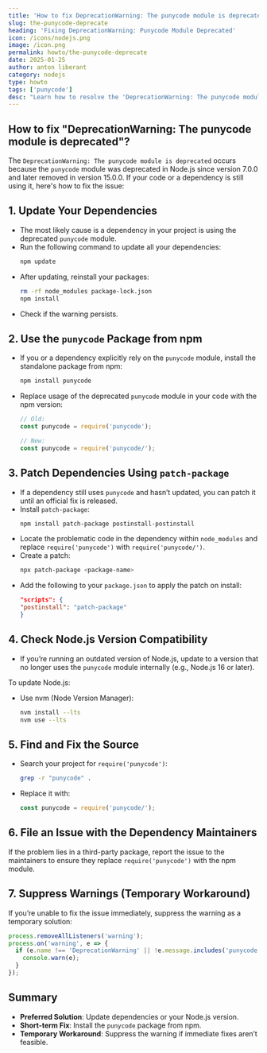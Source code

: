 ```yaml
---
title: 'How to fix DeprecationWarning: The punycode module is deprecated'
slug: the-punycode-deprecate
heading: 'Fixing DeprecationWarning: Punycode Module Deprecated'
icon: /icons/nodejs.png
image: /icon.png
permalink: howto/the-punycode-deprecate
date: 2025-01-25
author: anton liberant
category: nodejs
type: howto
tags: ['punycode']
desc: "Learn how to resolve the 'DeprecationWarning: The punycode module is deprecated' error in Node.js with step-by-step guidance and best practices."
---
```


## How to fix "DeprecationWarning: The punycode module is deprecated"?

The `DeprecationWarning: The punycode module is deprecated` occurs because the `punycode` module was deprecated in Node.js since version 7.0.0 and later removed in version 15.0.0. If your code or a dependency is still using it, here's how to fix the issue:

## 1. Update Your Dependencies

- The most likely cause is a dependency in your project is using the deprecated `punycode` module.
- Run the following command to update all your dependencies:
  ```bash
  npm update
  ```
- After updating, reinstall your packages:
  ```bash
  rm -rf node_modules package-lock.json
  npm install
  ```
- Check if the warning persists.

## 2. Use the `punycode` Package from npm

- If you or a dependency explicitly rely on the `punycode` module, install the standalone package from npm:
  ```bash
  npm install punycode
  ```
- Replace usage of the deprecated `punycode` module in your code with the npm version:

  ```js
  // Old:
  const punycode = require('punycode');

  // New:
  const punycode = require('punycode/');
  ```

## 3. Patch Dependencies Using `patch-package`

- If a dependency still uses `punycode` and hasn’t updated, you can patch it until an official fix is released.
- Install `patch-package`:
  ```bash
  npm install patch-package postinstall-postinstall
  ```
- Locate the problematic code in the dependency within `node_modules` and replace `require('punycode')` with `require('punycode/')`.
- Create a patch:
  ```bash
  npx patch-package <package-name>
  ```
- Add the following to your `package.json` to apply the patch on install:
  ```json
  "scripts": {
  "postinstall": "patch-package"
  }
  ```

## 4. Check Node.js Version Compatibility

- If you’re running an outdated version of Node.js, update to a version that no longer uses the `punycode` module internally (e.g., Node.js 16 or later).

To update Node.js:

- Use nvm (Node Version Manager):
  ```bash
  nvm install --lts
  nvm use --lts
  ```

## 5. Find and Fix the Source

- Search your project for `require('punycode')`:
  ```bash
  grep -r "punycode" .
  ```
- Replace it with:
  ```js
  const punycode = require('punycode/');
  ```

## 6. File an Issue with the Dependency Maintainers

If the problem lies in a third-party package, report the issue to the maintainers to ensure they replace `require('punycode')` with the npm module.

## 7. Suppress Warnings (Temporary Workaround)

If you’re unable to fix the issue immediately, suppress the warning as a temporary solution:

```js
process.removeAllListeners('warning');
process.on('warning', e => {
  if (e.name !== 'DeprecationWarning' || !e.message.includes('punycode')) {
    console.warn(e);
  }
});
```

## Summary

- **Preferred Solution**: Update dependencies or your Node.js version.
- **Short-term Fix**: Install the `punycode` package from npm.
- **Temporary Workaround**: Suppress the warning if immediate fixes aren’t feasible.
